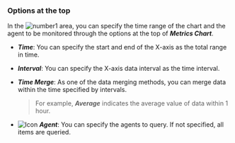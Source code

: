 ### Options at the top

In the ![number1](/img/number-01.png) area, you can specify the time range of the chart and the agent to be monitored through the options at the top of **_Metrics Chart_**.

- **_Time_**: You can specify the start and end of the X-axis as the total range in time.

- **_Interval_**: You can specify the X-axis data interval as the time interval.

- **_Time Merge_**: As one of the data merging methods, you can merge data within the time specified by intervals.

  > For example, **_Average_** indicates the average value of data within 1 hour.

- ![Icon](/img/ic-pageview.svg) **_Agent_**: You can specify the agents to query. If not specified, all items are queried.
